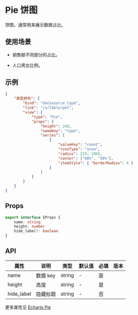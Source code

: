 # Pie 饼图

饼图，通常用来展示数据占比。

## 使用场景

- 销售额不同部分的占比。

- 人口男女比例。

## 示例

```json
{
	"类型排布": {
		"bind": "datasource_type",
		"link": "/x/Table/pet",
		"view": {
			"type": "Pie",
			"props": {
				"height": 240,
				"nameKey": "type",
				"series": [
					{
						"valueKey": "count",
						"roseType": "area",
						"radius": [10, 100],
						"center": ["60%", "50%"],
						"itemStyle": { "borderRadius": 6 }
					}
				]
			}
		}
	}
}
```

## Props

```ts
export interface IProps {
	name: string
	height: number
	hide_label?: boolean
}
```

## API

| 属性       | 说明     | 类型   | 默认值 | 必填 | 版本 |
| ---------- | -------- | ------ | ------ | ---- | ---- |
| name       | 数据 key | string | -      | 是   |      |
| height     | 高度     | string | -      | 是   |      |
| hide_label | 隐藏标题 | string | -      | 否   |      |

更多属性见 [Echarts Pie](https://echarts.apache.org/examples/zh/index.html#chart-type-pie)
